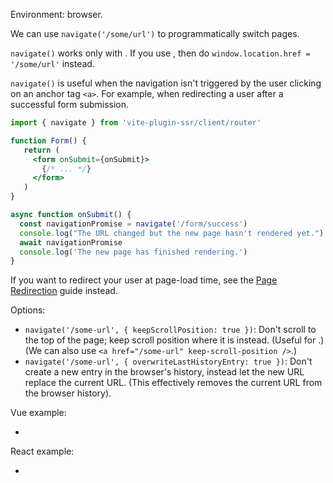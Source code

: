 
Environment: browser.

We can use `navigate('/some/url')` to programmatically switch pages.

<Note type="warning">`navigate()` works only with <Link text="Client Routing" href="/client-routing" />. If you use <Link text="Server Routing" href="/server-routing" />, then do `window.location.href = '/some/url'` instead.</Note>

`navigate()` is useful when the navigation isn't triggered by the user clicking on an anchor tag `<a>`.
For example, when redirecting a user after a successful form submission.

```jsx
import { navigate } from 'vite-plugin-ssr/client/router'

function Form() {
   return (
     <form onSubmit={onSubmit}>
       {/* ... */}
     </form>
   )
}

async function onSubmit() {
  const navigationPromise = navigate('/form/success')
  console.log("The URL changed but the new page hasn't rendered yet.")
  await navigationPromise
  console.log('The new page has finished rendering.')
}
```

If you want to redirect your user at page-load time, see the [Page Redirection](/page-redirection) guide instead.

Options:
 - `navigate('/some-url', { keepScrollPosition: true })`: Don't scroll to the top of the page; keep scroll position where it is instead. (Useful for <Link text="Nested Layouts" href="/layouts#nested-layouts" />.) (We can also use `<a href="/some-url" keep-scroll-position />`.)
 - `navigate('/some-url', { overwriteLastHistoryEntry: true })`: Don't create a new entry in the browser's history, instead let the new URL replace the current URL. (This effectively removes the current URL from the browser history).

Vue example:
 - <RepoLink path='/examples/vue-full/pages/index.page.vue' />

React example:
 - <RepoLink path='/examples/react-full/pages/index.page.tsx' />
